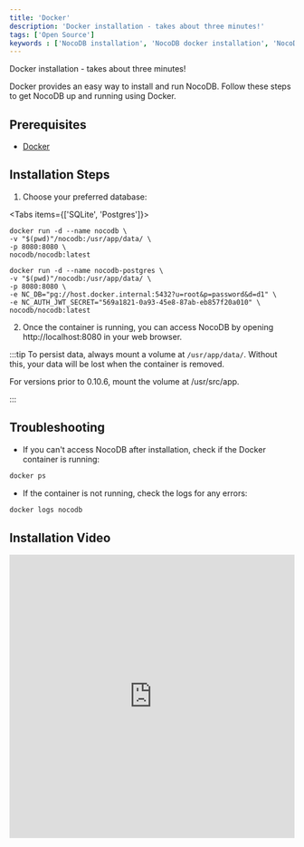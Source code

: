 ```yaml
---
title: 'Docker'
description: 'Docker installation - takes about three minutes!'
tags: ['Open Source']
keywords : ['NocoDB installation', 'NocoDB docker installation', 'NocoDB prerequisites']
---
```


Docker installation - takes about three minutes!

Docker provides an easy way to install and run NocoDB. Follow these steps to get NocoDB up and running using Docker.

## Prerequisites
- [Docker](https://www.docker.com/get-started)

## Installation Steps

1. Choose your preferred database:
   
<Tabs items={['SQLite', 'Postgres']}>
<Tab value="SQLite">

```
docker run -d --name nocodb \
-v "$(pwd)"/nocodb:/usr/app/data/ \
-p 8080:8080 \
nocodb/nocodb:latest
```
</Tab>

<Tab value="Postgres">

```
docker run -d --name nocodb-postgres \
-v "$(pwd)"/nocodb:/usr/app/data/ \
-p 8080:8080 \
-e NC_DB="pg://host.docker.internal:5432?u=root&p=password&d=d1" \
-e NC_AUTH_JWT_SECRET="569a1821-0a93-45e8-87ab-eb857f20a010" \
nocodb/nocodb:latest
```
</Tab>

</Tabs>

2. Once the container is running, you can access NocoDB by opening http://localhost:8080 in your web browser.


:::tip
To persist data, always mount a volume at `/usr/app/data/`. Without this, your data will be lost when the container is removed.

For versions prior to 0.10.6, mount the volume at /usr/src/app.

:::

## Troubleshooting

- If you can't access NocoDB after installation, check if the Docker container is running:
    
```bash
docker ps
```
  
- If the container is not running, check the logs for any errors:
    
```bash
docker logs nocodb
```

## Installation Video

<iframe width="100%" height="500" src="https://www.youtube.com/embed/K-UEecQyiOk" title="YouTube video player" frameBorder="0" allow="accelerometer; autoplay; clipboard-write; encrypted-media; gyroscope; picture-in-picture; web-share" allowFullScreen></iframe>
